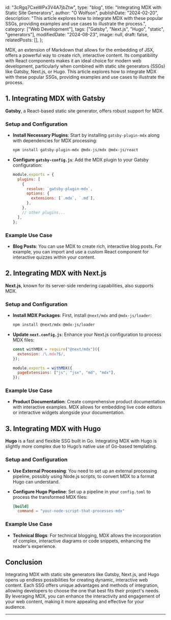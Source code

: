   id: "3cRgq7CxeWPx3V4A7jbZtw",
  type: "blog",
  title: "Integrating MDX with Static Site Generators",
  author: "O Wolfson",
  publishDate: "2024-02-20",
  description:
    "This article explores how to integrate MDX with these popular SSGs, providing examples and use cases to illustrate the process.",
  category: ["Web Development"],
  tags: ["Gatsby", "Next.js", "Hugo", "static", "generators"],
  modifiedDate: "2024-08-23",
  image: null,
  draft: false,
  relatedPosts: [],
};

MDX, an extension of Markdown that allows for the embedding of JSX, offers a powerful way to create rich, interactive content. Its compatibility with React components makes it an ideal choice for modern web development, particularly when combined with static site generators (SSGs) like Gatsby, Next.js, or Hugo. This article explores how to integrate MDX with these popular SSGs, providing examples and use cases to illustrate the process.

## 1. Integrating MDX with Gatsby

**Gatsby**, a React-based static site generator, offers robust support for MDX.

### Setup and Configuration

- **Install Necessary Plugins**: Start by installing `gatsby-plugin-mdx` along with dependencies for MDX processing:

  ```bash
  npm install gatsby-plugin-mdx @mdx-js/mdx @mdx-js/react
  ```

- **Configure `gatsby-config.js`**: Add the MDX plugin to your Gatsby configuration:

  ```javascript
  module.exports = {
    plugins: [
      {
        resolve: `gatsby-plugin-mdx`,
        options: {
          extensions: [`.mdx`, `.md`],
        },
      },
      // other plugins...
    ],
  };
  ```

### Example Use Case

- **Blog Posts**: You can use MDX to create rich, interactive blog posts. For example, you can import and use a custom React component for interactive quizzes within your content.

## 2. Integrating MDX with Next.js

**Next.js**, known for its server-side rendering capabilities, also supports MDX.

### Setup and Configuration

- **Install MDX Packages**: First, install `@next/mdx` and `@mdx-js/loader`:

  ```bash
  npm install @next/mdx @mdx-js/loader
  ```

- **Update `next.config.js`**: Enhance your Next.js configuration to process MDX files:

  ```javascript
  const withMDX = require("@next/mdx")({
    extension: /\.mdx?$/,
  });

  module.exports = withMDX({
    pageExtensions: ["js", "jsx", "md", "mdx"],
  });
  ```

### Example Use Case

- **Product Documentation**: Create comprehensive product documentation with interactive examples. MDX allows for embedding live code editors or interactive widgets alongside your documentation.

## 3. Integrating MDX with Hugo

**Hugo** is a fast and flexible SSG built in Go. Integrating MDX with Hugo is slightly more complex due to Hugo’s native use of Go-based templating.

### Setup and Configuration

- **Use External Processing**: You need to set up an external processing pipeline, possibly using Node.js scripts, to convert MDX to a format Hugo can understand.

- **Configure Hugo Pipeline**: Set up a pipeline in your `config.toml` to process the transformed MDX files:

  ```toml
  [build]
    command = "your-node-script-that-processes-mdx"
  ```

### Example Use Case

- **Technical Blogs**: For technical blogging, MDX allows the incorporation of complex, interactive diagrams or code snippets, enhancing the reader's experience.

## Conclusion

Integrating MDX with static site generators like Gatsby, Next.js, and Hugo opens up endless possibilities for creating dynamic, interactive web content. Each SSG offers unique advantages and methods of integration, allowing developers to choose the one that best fits their project's needs. By leveraging MDX, you can enhance the interactivity and engagement of your web content, making it more appealing and effective for your audience.

---
